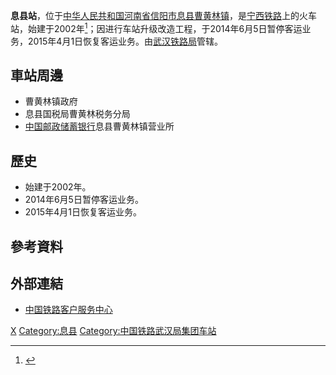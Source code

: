 {{Expand|time=2016-06-07T13:34:58+00:00}}
{{Infobox China railway station
|车站名称 = 息县站
|图片 = 
|图片介绍 = 
|车站拼音 = Xixian
|英文名称= Xixian Railway Station
|车站代码 = 41073
|电报码 = ENN
|拼音码 = XXI
|车站位置 = [[河南省|河南省]][[信阳市|信阳市]][[息县|息县]][[曹黄林镇|曹黄林镇]]
|归属 =[[武汉铁路局|武汉铁路局]]
|线路 = [[宁西铁路|宁西铁路]]
|车站等级 = [[三等站_(中铁)|三等站]]
|月台数目 = 
|股道数目 = 
}}
'''息县站'''，位于[[中华人民共和国|中华人民共和国]][[河南省|河南省]][[信阳市|信阳市]][[息县|息县]][[曹黄林镇|曹黄林镇]]，是[[宁西铁路|宁西铁路]]上的火车站，始建于2002年<ref>{{Cite web |url=http://search.huochepiao.com/huochezhan/jieshao/1621.htm |title=息县火车站介绍 |access-date=2016-06-07 |archive-date=2019-08-22 |archive-url=https://web.archive.org/web/20190822114418/http://search.huochepiao.com/huochezhan/jieshao/1621.htm |dead-url=no }}</ref>；因进行车站升级改造工程，于2014年6月5日暂停客运业务，2015年4月1日恢复客运业务。由[[武汉铁路局|武汉铁路局]]管辖。
==車站周邊==
* 曹黄林镇政府
* 息县国税局曹黄林税务分局
* [[中国邮政储蓄银行|中国邮政储蓄银行]]息县曹黄林镇营业所

==歷史==
* 始建于2002年。
* 2014年6月5日暂停客运业务。
* 2015年4月1日恢复客运业务。
==參考資料==
{{reflist}}
==外部連結==
* [http://www.12306.cn/mormhweb/ 中国铁路客户服务中心] {{Wayback|url=http://www.12306.cn/mormhweb/ |date=20180205163941 }}
{{China-rail-stub}}
{{宁西铁路}}
[[Category:信阳市铁路车站|X]]
[[Category:息县|Category:息县]]
[[Category:中国铁路武汉局集团车站|Category:中国铁路武汉局集团车站]]